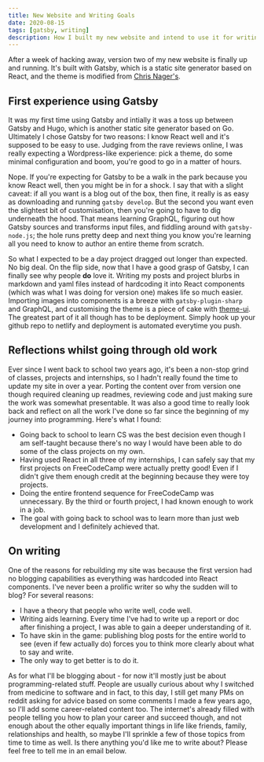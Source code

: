 ```yaml
---
title: New Website and Writing Goals
date: 2020-08-15
tags: [gatsby, writing]
description: How I built my new website and intend to use it for writing.
---
```


After a week of hacking away, version two of my new website is finally up and 
running. It's built with Gatsby, which is a static site generator based on React,
and the theme is modified from [Chris Nager's](https://github.com/chrisnager/chrisnager-dot-com).

## First experience using Gatsby

It was my first time using Gatsby and intially it was a toss up between Gatsby and
Hugo, which is another static site generator based on Go. Ultimately I chose Gatsby
for two reasons: I know React well and it's supposed to be easy to use. Judging 
from the rave reviews online, I was really expecting a Wordpress-like 
experience: pick a theme, do some minimal configuration and boom, you're good 
to go in a matter of hours. 

Nope. If you're expecting for Gatsby to be a walk in the park because you know 
React well, then you might be in for a shock. I say that with a slight caveat: 
if all you want is a blog out of the box, then fine, it really is as easy as 
downloading and running `gatsby develop`. But the second you want even the 
slightest bit of customisation, then you're going to have to dig underneath the 
hood. That means learning GraphQL, figuring out how Gatsby sources and transforms 
input  files, and fiddling around with `gatsby-node.js`; the hole runs pretty deep and 
next thing you know you're learning all you need to know to author an entire 
theme from scratch.

So what I expected to be a day project dragged out longer than expected.
No big deal. On the flip side, now that I have a good grasp of Gatsby, I can finally
see why people **do** love it. Writing my posts and project blurbs in markdown and yaml files
instead of hardcoding it into React components (which was what I was doing 
for version one) makes life so much easier. Importing images into components is
a breeze with `gatsby-plugin-sharp` and GraphQL, and customising the theme is a
piece of cake with [theme-ui](https://theme-ui.com/). The greatest part of it all though
has to be deployment. Simply hook up your github repo to netlify and deployment
is automated everytime you push.

## Reflections whilst going through old work

Ever since I went back to school two years ago, it's been a non-stop grind of classes,
projects and internships, so I hadn't really found the time to update my site in over a
year. Porting the content over from version one though required cleaning up readmes,
reviewing code and just making sure the work was somewhat presentable. It was 
also a good time to really look back and reflect on all the work I've done so far
since the beginning of my journey into programming. Here's what I found:
- Going back to school to learn CS was the best decision even though I am self-taught
  because there's no way I would have been able to do some of the class projects on
  my own.
- Having used React in all three of my internships, I can safely say that my first projects 
  on FreeCodeCamp were actually pretty good! Even if I didn't give them enough
  credit at the beginning because they were toy projects.
- Doing the entire frontend sequence for FreeCodeCamp was unnecessary. By the third 
  or fourth project, I had known enough to work in a job.
- The goal with going back to school was to learn more than just web development
  and I definitely achieved that.

## On writing

One of the reasons for rebuilding my site was because the first version had no
blogging capabilities as everything was hardcoded into React components. I've 
never been a prolific writer so why the sudden will to blog? For several reasons:
- I have a theory that people who write well, code well. 
- Writing aids learning. Every time I've had to write up a report or doc after finishing
  a project, I was able to gain a deeper understanding of it.
- To have skin in the game: publishing blog posts for the entire world to see (even
  if few actually do) forces you to think more clearly about what to say and write.
- The only way to get better is to do it.

As for what I'll be blogging about - for now it'll mostly just be about programming-related
stuff. People are usually curious about why I switched from medicine to software
and in fact, to this day, I still get many PMs on reddit asking for advice based on 
some comments I made a few years ago, so I'll add some career-related content too.
The internet's already filled with people telling you how to plan your career and succeed though,
and not enough about the other equally important things in life like friends, family, 
relationships and health, so maybe I'll sprinkle a few of those topics from time to time as well.
Is there anything you'd like me to write about? Please feel free to tell me in an email
below.

